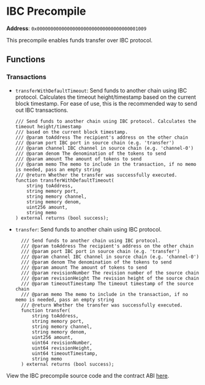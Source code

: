 
# IBC Precompile

**Address**: `0x0000000000000000000000000000000000001009`

This precompile enables funds transfer over IBC protocol.

## Functions

### Transactions

- `transferWithDefaultTimeout`: Send funds to another chain using IBC protocol.
  Calculates the timeout height/timestamp based on the current block timestamp.
  For ease of use, this is the recommended way to send out IBC transactions.

  ```solidity
  /// Send funds to another chain using IBC protocol. Calculates the timeout height/timestamp
  /// based on the current block timestamp.
  /// @param toAddress The recipient's address on the other chain
  /// @param port IBC port in source chain (e.g. 'transfer')
  /// @param channel IBC channel in source chain (e.g. 'channel-0')
  /// @param denom The denomination of the tokens to send
  /// @param amount The amount of tokens to send
  /// @param memo The memo to include in the transaction, if no memo is needed, pass an empty string
  /// @return Whether the transfer was successfully executed.
  function transferWithDefaultTimeout(
      string toAddress,
      string memory port,
      string memory channel,
      string memory denom,
      uint256 amount,
      string memo
  ) external returns (bool success);
  ```

- `transfer`: Send funds to another chain using IBC protocol.

  ```solidity
    /// Send funds to another chain using IBC protocol.
    /// @param toAddress The recipient's address on the other chain
    /// @param port IBC port in source chain (e.g. 'transfer')
    /// @param channel IBC channel in source chain (e.g. 'channel-0')
    /// @param denom The denomination of the tokens to send
    /// @param amount The amount of tokens to send
    /// @param revisionNumber The revision number of the source chain
    /// @param revisionHeight The revision height of the source chain
    /// @param timeoutTimestamp The timeout timestamp of the source chain
    /// @param memo The memo to include in the transaction, if no memo is needed, pass an empty string
    /// @return Whether the transfer was successfully executed.
    function transfer(
        string toAddress,
        string memory port,
        string memory channel,
        string memory denom,
        uint256 amount,
        uint64 revisionNumber,
        uint64 revisionHeight,
        uint64 timeoutTimestamp,
        string memo
    ) external returns (bool success);
  ```

<Callout type="info">View the IBC precompile source code and the contract ABI [here](https://github.com/sei-protocol/sei-chain/tree/main/precompiles/ibc).</Callout>
